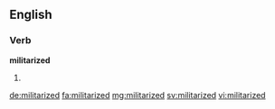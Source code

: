 ==English==

===Verb===
'''militarized'''

# {{en-past of|militarize}}

[[de:militarized]]
[[fa:militarized]]
[[mg:militarized]]
[[sv:militarized]]
[[vi:militarized]]
